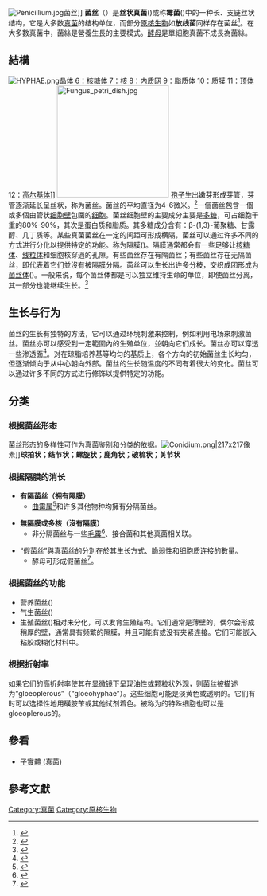{{Multiple issues|
{{expert|time=2013-02-10T02:22:00+00:00}}
{{expand|time=2013-02-07T13:00:19+00:00}}
}}
[[Image:Penicillium.jpg|thumb]]菌丝]]
'''菌丝'''（{{lang-en|'''hypha'''  pl: hyphae}}）是'''丝状真菌'''({{Lang-en|filamentous fungus}})或称'''霉菌'''({{Lang-en|mold}})中的一种长、支链丝状结构，它是大多数[[真菌|真菌]]的结构单位，而部分[[原核生物|原核生物]]如'''放线菌'''同样存在菌丝<ref name=Brock>{{cite book | author = Madigan M; Martinko J (editors). | title = Brock Biology of Microorganisms | edition = 11th | publisher = Prentice Hall | year = 2005 | isbn = 0-13-144329-1 }}</ref>。在大多數真菌中，菌絲是營養生長的主要模式。[[酵母|酵母]]是單細胞真菌不成長為菌絲。

==結構==
[[File:HYPHAE.png|thumb]]晶体 6：核糖体 7：核 8：内质网 9：脂质体 10：质膜 11：[[顶体_(真菌)|顶体]] 12：[[高尔基体|高尔基体]]]]
[[File:Fungus_petri_dish.jpg|225x225px]]
[[孢子|孢子]]生出嫩芽形成芽管，芽管逐渐延长呈丝状，称为菌丝。菌丝的平均直径为4-6微米。<ref>{{Cite book|title=Experimental Methods In Biology, Second Edition.|last=Maheshwari, R. (2016). Fungi|first=|publisher=Mycology. CRC Press.|year=|isbn=978-1-4398-3904-1|location=|pages=3}}</ref>一個菌丝包含一個或多個由管状[[细胞壁|细胞壁]]包圍的[[细胞|细胞]]。菌丝细胞壁的主要成分主要是[[多糖|多糖]]，可占细胞干重的80%-90%，其次是蛋白质和脂质。其多糖成分含有：β-(1,3)-葡聚糖、甘露醇、几丁质等。某些真菌菌丝在一定的间距可形成横隔，菌丝可以通过许多不同的方式进行分化以提供特定的功能。称为隔膜({{Lang-en|septum}})。隔膜通常都会有一些足够让[[核糖体|核糖体]]、[[线粒体|线粒体]]和细胞核穿過的孔隙。有些菌丝存在有隔菌丝；有些菌丝存在无隔菌丝，即代表着它们並沒有被隔膜分隔。菌丝可以生长出许多分枝，交织成团形成为[[菌絲體|菌丝体]]({{Lang-en|Mycelium}})。一般来说，每个菌丝体都是可以独立维持生命的单位，即使菌丝分离，其一部分也能继续生长。<ref>{{Cite book|title=医学微生物学（第三版）|last=张凤民  肖纯凌|first=|publisher=北京大学医学出版社|year=2013|isbn=978-7-5659-0683-1|location=|pages=}}</ref>

== 生长与行为 ==
菌丝的生长有独特的方法，它可以通过环境刺激来控制，例如利用电场來刺激菌丝。菌丝亦可以感受到一定範圍內的生殖单位，並朝向它们成长。菌丝亦可以穿透一些渗透面<ref name="Gooday1995">{{cite journal|url=http://linkinghub.elsevier.com/retrieve/pii/S0953756209806345|pages=385–394|title=The dynamics of hyphal growth|journal=Mycological Research|volume=99|issue=4|accessdate=2018-04-02|doi=10.1016/s0953-7562(09)80634-5|author=Graham W. Gooday|archive-date=2021-04-19|archive-url=https://web.archive.org/web/20210419141446/https://linkinghub.elsevier.com/retrieve/pii/S0953756209806345|dead-url=no}}</ref>。对在琼脂培养基等均匀的基质上，各个方向的初始菌丝生长均匀，但逐渐倾向于从中心朝向外部。菌丝的生长随温度的不同有着很大的变化。菌丝可以通过许多不同的方式进行修饰以提供特定的功能。

== 分类 ==

=== 根据菌丝形态 ===
菌丝形态的多样性可作为真菌鉴别和分类的依据。[[Image:Conidium.png|thumb]]|217x217像素]]'''球拍状；结节状；螺旋状；鹿角状；破梳状；关节状'''

=== 根据隔膜的消长 ===

* '''有隔菌丝（拥有隔膜）'''
** [[曲霉属|曲霉属]]<ref name="urlMycology Online -- Aspergillosis">{{cite web|url=http://www.mycology.adelaide.edu.au/Mycoses/Opportunistic/Aspergillosis/|title=Mycology Online -- Aspergillosis|format=|work=|accessdate=2008-12-10|deadurl=yes|archiveurl=https://web.archive.org/web/20081207081944/http://www.mycology.adelaide.edu.au/Mycoses/Opportunistic/Aspergillosis/|archivedate=2008-12-07}}</ref>和许多其他物种均擁有分隔菌丝。

* '''無隔膜或多核（沒有隔膜）'''
** 非分隔菌丝与一些[[毛霉属|毛霉]]<ref name="urlInfection">{{cite web |url=http://library.med.utah.edu/WebPath/INFEHTML/INFEC022.html |title=Infection |work= |accessdate=2008-12-10 |archive-date=2017-08-23 |archive-url=https://web.archive.org/web/20170823043117/http://library.med.utah.edu/WebPath/INFEHTML/INFEC022.html |dead-url=no }}</ref>、接合菌和其他真菌相关联。

* “假菌丝”與真菌丝的分別在於其生长方式、脆弱性和细胞质连接的數量。
** 酵母可形成假菌丝<ref name="urlYeasts">{{cite web |url=http://pathmicro.med.sc.edu/mycology/mycology-3.htm |title=Yeasts |work= |accessdate=2008-12-10 |archive-date=2014-02-04 |archive-url=https://web.archive.org/web/20140204150947/http://pathmicro.med.sc.edu/mycology/mycology-3.htm |dead-url=no }}</ref>。

=== 根据菌丝的功能 ===

* 营养菌丝({{Lang-en|vegetative mycelium}})
* 气生菌丝({{Lang-en|aerial mycelium}})
* 生殖菌丝({{Lang-en|reproductive mycelium}})相对未分化，可以发育生殖结构。它们通常是薄壁的，偶尔会形成稍厚的壁，通常具有频繁的隔膜，并且可能有或没有夹紧连接。它们可能嵌入粘胶或糊化材料中。

=== 根据折射率 ===
如果它们的高折射率使其在显微镜下呈现油性或颗粒状外观，则菌丝被描述为“gloeoplerous”（“gloeohyphae”）。这些细胞可能是淡黄色或透明的。它们有时可以选择性地用磺胺苄或其他试剂着色。被称为{{tsl|en|Cystidium|Cystidia}}的特殊细胞也可以是gloeoplerous的。

== 參看 ==

* [[子實體_(真菌)|子實體 (真菌)]]

== 參考文獻 ==
{{reflist}}

{{Commonscat|Hyphae}} 

{{真菌}}

[[Category:真菌|Category:真菌]]
[[Category:原核生物|Category:原核生物]]